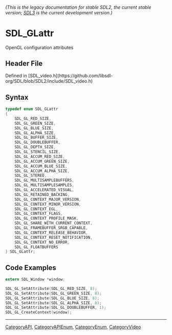 ====== (This is the legacy documentation for stable SDL2, the current stable version; [https://wiki.libsdl.org/SDL3/ SDL3] is the current development version.) ======
= SDL_GLattr =

OpenGL configuration attributes

== Header File ==

Defined in [SDL_video.h](https://github.com/libsdl-org/SDL/blob/SDL2/include/SDL_video.h)

== Syntax ==

<syntaxhighlight lang='c'>
typedef enum SDL_GLattr
{
    SDL_GL_RED_SIZE,
    SDL_GL_GREEN_SIZE,
    SDL_GL_BLUE_SIZE,
    SDL_GL_ALPHA_SIZE,
    SDL_GL_BUFFER_SIZE,
    SDL_GL_DOUBLEBUFFER,
    SDL_GL_DEPTH_SIZE,
    SDL_GL_STENCIL_SIZE,
    SDL_GL_ACCUM_RED_SIZE,
    SDL_GL_ACCUM_GREEN_SIZE,
    SDL_GL_ACCUM_BLUE_SIZE,
    SDL_GL_ACCUM_ALPHA_SIZE,
    SDL_GL_STEREO,
    SDL_GL_MULTISAMPLEBUFFERS,
    SDL_GL_MULTISAMPLESAMPLES,
    SDL_GL_ACCELERATED_VISUAL,
    SDL_GL_RETAINED_BACKING,
    SDL_GL_CONTEXT_MAJOR_VERSION,
    SDL_GL_CONTEXT_MINOR_VERSION,
    SDL_GL_CONTEXT_EGL,
    SDL_GL_CONTEXT_FLAGS,
    SDL_GL_CONTEXT_PROFILE_MASK,
    SDL_GL_SHARE_WITH_CURRENT_CONTEXT,
    SDL_GL_FRAMEBUFFER_SRGB_CAPABLE,
    SDL_GL_CONTEXT_RELEASE_BEHAVIOR,
    SDL_GL_CONTEXT_RESET_NOTIFICATION,
    SDL_GL_CONTEXT_NO_ERROR,
    SDL_GL_FLOATBUFFERS
} SDL_GLattr;</syntaxhighlight>

== Code Examples ==

<syntaxhighlight lang='c'>
extern SDL_Window *window;

SDL_GL_SetAttribute(SDL_GL_RED_SIZE, 8);
SDL_GL_SetAttribute(SDL_GL_GREEN_SIZE, 8);
SDL_GL_SetAttribute(SDL_GL_BLUE_SIZE, 8);
SDL_GL_SetAttribute(SDL_GL_ALPHA_SIZE, 8);
SDL_GL_SetAttribute(SDL_GL_DOUBLEBUFFER, 1);
SDL_GL_CreateContext(window);
</syntaxhighlight>

----
[[CategoryAPI]], [[CategoryAPIEnum]], [[CategoryEnum]], [[CategoryVideo]]


